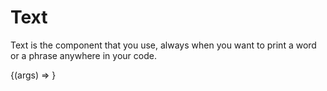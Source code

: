 

<Meta title="Components/Text" component={Text} />

# Text

Text is the component that you use, always when you want to print a word or a phrase anywhere in your code.

<ArgsTable of={Text} />

<Canvas>
  <Story
    name="Text Component"
    args={{ children: 'Text Component' }}
  >
    {(args) => <Text {...args} />} 
  </Story>
</Canvas>
